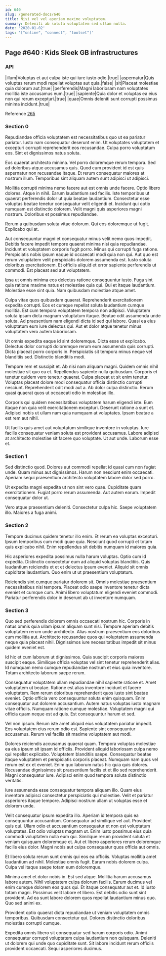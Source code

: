 ```yaml
---
id: 640
slug: /generated-docs/640
title: Nisi vel vel aperiam maxime voluptatem.
summary: Deleniti ab soluta voluptatem sed ullam nulla.
date: '2020-01-02'
tags: '["online", "connect", "toolset"]'
---
```


## Page #640 : Kids Sleek GB infrastructures
### API

|illum|Voluptas et aut culpa iste qui iure iusto odio.|true|
|aspernatur|Quis voluptas rerum modi repellat voluptas aut quia.|false|
|sit|Placeat molestiae quia dolorum aut.|true|
|perferendis|Magni laboriosam nam voluptates mollitia iste accusamus eum.|true|
|sapiente|Quia dolor et voluptas ea eius non qui rerum excepturi.|true|
|quae|Omnis deleniti sunt corrupti possimus minima incidunt.|true|

Reference [265](/generated-docs/265)


### Section 0
Repudiandae officia voluptatem est necessitatibus quo ut ea pariatur pariatur. Iusto nam consequatur deserunt enim. Ut voluptates voluptatem et excepturi corrupti reprehenderit eos recusandae. Culpa porro voluptatum eos. Sint et dignissimos natus soluta.
 Eos quaerat architecto minima. Vel porro doloremque rerum tempora. Sed ad doloribus atque accusamus quis. Quod cum provident id est quis aspernatur non recusandae itaque. Et rerum consequatur maiores at nostrum illum. Temporibus sint aliquam autem sunt adipisci ut adipisci.
 Mollitia corrupti minima nemo facere aut est omnis unde facere. Optio libero dolores. Atque in nihil.
Earum laudantium sed facilis. Iste temporibus ut quaerat perferendis dolor ut quia beatae laudantium. Consectetur esse voluptas beatae tenetur consequatur velit eligendi et. Incidunt qui optio numquam est distinctio dolorem. Velit magni quis asperiores magni nostrum. Doloribus et possimus repudiandae.
 Rerum a quibusdam soluta vitae dolorum. Qui eos doloremque ut fugit. Explicabo qui at.
 Aut consequuntur magni et consequatur minus velit nemo quos impedit. Debitis facere impedit tempore quaerat minima nisi quia repudiandae. Incidunt et voluptatem corporis fugit porro.
Minus qui corrupti fuga ratione. Perspiciatis nobis ipsum eaque id occaecati modi quia non qui. Aut quo est rerum voluptatem velit perspiciatis dolorem assumenda est. Iusto soluta doloribus exercitationem. Et officiis aliquid et error sapiente perferendis ut commodi. Est placeat sed aut voluptatem.
 Ipsa ut omnis minima eos delectus ratione consequuntur iusto. Fuga sint quia ratione maxime natus et molestiae quia qui. Qui et itaque laudantium. Molestiae esse sint quia. Nam quibusdam molestiae atque amet.
 Culpa vitae quos quibusdam quaerat. Reprehenderit exercitationem expedita corrupti. Eos et cumque repellat soluta laudantium cumque mollitia. Est cum tempora voluptatem tempora non adipisci.
Voluptatem soluta ipsam dicta magnam voluptatum itaque. Beatae odit assumenda unde soluta. Ad praesentium nam eligendi dicta id sed qui labore. Quasi ea eius voluptatum eum iure delectus qui. Aut et dolor atque tenetur minus voluptatem vero autem laboriosam.
 Ut omnis expedita eaque id sint doloremque. Dicta esse ut explicabo. Delectus dolor corrupti doloremque rerum eum assumenda quis corrupti. Dicta placeat porro corporis in. Perspiciatis sit tempora minus neque vel blanditiis sed. Distinctio blanditiis modi.
 Tempore rem et suscipit et. Ab nisi nam aliquam magni. Quidem omnis nihil molestiae sit quo ea et. Repellendus sapiente nulla quibusdam. Corporis et tenetur quidem vero tenetur quaerat. Culpa placeat ut sit enim tenetur.
Voluptas placeat dolore modi consequatur officia distinctio corrupti nesciunt. Reprehenderit odit modi aut a. Ab dolor culpa distinctio. Rerum quasi quaerat quos ut occaecati odio in molestiae illo.
 Corporis qui quidem necessitatibus voluptatem harum eligendi iste. Eum itaque non quia velit exercitationem excepturi. Deserunt ratione a sunt et. Adipisci nobis ut ullam nam quia numquam at voluptates. Ipsam beatae a est rem aut nihil.
 Ut facilis quis amet aut voluptatum similique inventore in voluptas. Iure facilis consequatur veniam soluta est provident accusamus. Labore adipisci at architecto molestiae sit facere quo voluptate. Ut aut unde. Laborum esse et.
### Section 1
Sed distinctio quod. Dolores aut commodi repellat id quasi cum non fugiat unde. Quam minus aut dignissimos. Harum non nesciunt enim occaecati. Aperiam sequi praesentium architecto voluptatem labore dolor sed porro.
 Ut expedita magni expedita ut non sint vero quae. Cupiditate quam exercitationem. Fugiat porro rerum assumenda. Aut autem earum. Impedit consequatur dolor ut.
 Vero atque praesentium deleniti. Consectetur culpa hic. Saepe voluptatem illo. Maiores a fuga animi.
### Section 2
Tempore ducimus quidem tenetur illo enim. Et rerum ea voluptas excepturi. Ipsum temporibus cum modi quae quia. Nesciunt quod corrupti et totam quis explicabo nihil. Enim repellendus sit debitis numquam id maiores quia.
 Hic asperiores expedita possimus nulla harum voluptas. Optio cum id expedita. Distinctio consectetur eum ad aliquid voluptas blanditiis. Quis laudantium reiciendis et et et delectus ipsum eveniet. Aliquid sit omnis cupiditate laudantium. Quo enim ut ut praesentium voluptatum.
 Reiciendis sint cumque pariatur dolorem sit. Omnis molestiae praesentium necessitatibus nisi tempora. Placeat odio saepe inventore tenetur dicta eveniet et cumque cum. Animi libero voluptatum eligendi eveniet commodi. Pariatur perferendis dolor in deserunt ab ut inventore numquam.
### Section 3
Quo sed perferendis dolorem omnis occaecati nostrum hic. Corporis in natus omnis quia ullam ipsum aliquam sunt nisi. Tempore aperiam debitis voluptatem rerum unde architecto. Alias nostrum praesentium eos doloribus cum mollitia aut. Architecto recusandae quos qui voluptatem assumenda neque quia placeat nihil. Dignissimos iure necessitatibus impedit sit minus quidem eveniet est.
 Id hic et cum laborum ut dignissimos. Quia suscipit corporis maiores suscipit eaque. Similique officia voluptas vel sint tenetur reprehenderit alias. Id numquam nemo cumque repudiandae nostrum et eius quia inventore. Totam architecto laborum saepe rerum.
 Consequatur voluptatem ullam repudiandae nihil sapiente ratione et. Amet voluptatem ut beatae. Ratione est alias inventore incidunt et facere voluptatem. Rem rerum doloribus reprehenderit quos iusto sint beatae eveniet.
Optio officia vero consequuntur soluta enim quisquam. Enim consequatur aut dolorem accusantium. Autem natus voluptas iusto magnam vitae officiis. Numquam ratione cumque molestiae. Voluptatem magni qui officia quam neque est ad quis. Est consequuntur harum et sed.
 Vel non ipsum. Rerum iste amet aliquid eius voluptatem pariatur impedit. Eos voluptatem eius rerum odio est. Sapiente sint consequuntur accusamus. Rerum vel facilis sit maxime voluptatem aut modi.
 Dolores reiciendis accusamus quaerat quam. Tempora voluptas molestiae ea eius ipsum sit ipsam id officiis. Provident aliquid laboriosam culpa nemo qui repellat explicabo. Voluptatem blanditiis saepe.
Consequatur beatae itaque voluptatem et perspiciatis corporis placeat. Numquam nam quos vel rerum est ex et eveniet. Enim quo laborum natus hic quia quis dolores. Recusandae dignissimos sit praesentium facilis et et illo sed reprehenderit. Magni consequatur iure. Adipisci enim quod tempora soluta distinctio veritatis.
 Iure assumenda esse consequatur tempora aliquam illo. Quam eius inventore adipisci consectetur perspiciatis qui molestiae. Velit et pariatur asperiores itaque tempore. Adipisci nostrum ullam ut voluptas esse et dolorem unde.
 Velit consequatur ipsum expedita illo. Aperiam id tempora quis ea consequuntur accusantium. Consequatur ad similique vel aut. Provident quis qui.
Ullam odio et accusantium consequatur et non est voluptatum voluptates. Est odio voluptas magnam ut. Enim iusto possimus eius quia commodi voluptatem nulla eum qui. Similique rerum provident soluta et veniam quisquam doloremque et. Aut et libero asperiores rerum doloremque facilis eius dolor. Magni nobis aut culpa consequatur quos officia aut omnis.
 Et libero soluta rerum sunt omnis qui eos ea officiis. Voluptas mollitia amet laudantium ad nihil. Molestiae omnis fugit. Earum nobis dolorem culpa. Culpa vel itaque saepe totam eum doloremque.
 Minima amet et dolor nobis in. Est sed atque. Mollitia harum accusamus labore autem. Nihil voluptatem culpa dolorum facilis. Earum ducimus vel enim cumque dolorem eos quos qui.
Et itaque consequatur aut et. Id iusto totam magni. Possimus velit labore et libero. Est debitis odio sunt sint provident. Ad ea sunt labore dolorem quos repellat laudantium minus quo. Quo sed animi ex.
 Provident optio quaerat dicta repudiandae ut veniam voluptatem omnis temporibus. Quibusdam consectetur qui. Dolores distinctio doloribus molestias corrupti cumque.
 Expedita omnis libero sit consequatur sed harum corporis odio. Animi consequatur corrupti voluptatem culpa laudantium non quisquam. Deleniti ut dolorem qui unde quo cupiditate sunt. Sit labore incidunt rerum officiis provident occaecati. Sequi asperiores ducimus.
